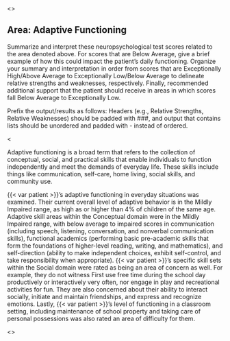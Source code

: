 <<PROMPT>>

## Area: Adaptive Functioning

Summarize and interpret these neuropsychological test scores related to the area denoted above. For scores that are Below Average, give a brief example of how this could impact the patient's daily functioning. Organize your summary and interpretation in order from scores that are Exceptionally High/Above Average to Exceptionally Low/Below Average to delineate relative strengths and weaknesses, respectively. Finally, recommended additional support that the patient should receive in areas in which scores fall Below Average to Exceptionally Low.

Prefix the output/results as follows: Headers (e.g., Relative Strengths,
Relative Weaknesses) should be padded with ###, and output that contains lists should be
unordered and padded with - instead of ordered.

<<EXAMPLE>>

Adaptive functioning is a broad term that refers to the collection of conceptual, social, and practical skills that enable individuals to function independently and meet the demands of everyday life. These skills include things like communication, self-care, home living, social skills, and community use.

{{< var patient >}}'s adaptive functioning in everyday situations was examined. Their current overall level of adaptive behavior is in the Mildly Impaired range, as high as or higher than 4% of children of the same age. Adaptive skill areas within the Conceptual domain were in the Mildly Impaired range, with below average to impaired scores in communication (including speech, listening, conversation, and nonverbal communication skills), functional academics (performing basic pre-academic skills that form the foundations of higher-level reading, writing, and mathematics), and self-direction (ability to make independent choices, exhibit self-control, and take responsibility when appropriate). {{< var patient >}}'s specific skill sets within the Social domain were rated as being an area of concern as well. For example, they do not witness First use free time during the school day productively or interactively very often, nor engage in play and recreational activities for fun. They are also concerned about their ability to interact socially, initiate and maintain friendships, and express and recognize emotions. Lastly, {{< var patient >}}'s level of functioning in a classroom setting, including maintenance of school property and taking care of personal possessions was also rated an area of difficulty for them.

<<END>>
